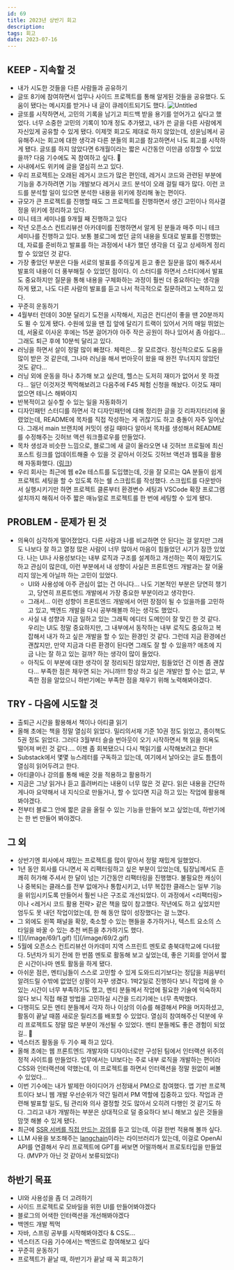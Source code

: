 ```yaml
---
id: 69
title: 2023년 상반기 회고
description: 
tags: 회고
date: 2023-07-16
---
```


## KEEP - 지속할 것

- 내가 시도한 것들을 다른 사람들과 공유하기
- 글또 8기에 참여하면서 업무나 사이드 프로젝트를 통해 알게된 것들을 공유했다. 도움이 됐다는 메시지를 받거나 내 글이 큐레이트되기도 했다.
![Untitled](/image/69/Untitled.png)
- 글또를 시작하면서, 고민의 기록을 남기고 피드백 받을 용기를 얻어가고 싶다고 했었다. 너무 소중한 고민의 기록이 10개 정도 추가됐고, 내가 쓴 글을 다른 사람에게 자신있게 공유할 수 있게 됐다. 이제껏 회고도 제대로 하지 않았는데, 성윤님께서 공유해주시는 회고에 대한 생각과 다른 분들의 회고를 참고하면서 나도 회고를 시작하게 됐다. 글또를 하지 않았다면 6개월이라는 짧은 시간동안 이만큼 성장할 수 있었을까? 다음 기수에도 꼭 참여하고 싶다. 🙂
- 사내에서도 위키에 글을 열심히 쓰고 있다.
- 우리 프로젝트는 오래된 레거시 코드가 많은 편인데, 레거시 코드와 관련된 부분에 기능을 추가하려면 기능 개발보다 레거시 코드 분석이 오래 걸릴 때가 많다. 이런 코드를 분석할 일이 있으면 분석한 내용을 위키에 정리해 놓는 편이다.
- 규모가 큰 프로젝트를 진행할 때도 그 프로젝트를 진행하면서 생긴 고민이나 의사결정을 위키에 정리하고 있다.
- 미니 테크 세미나를 9개월 째 진행하고 있다
- 작년 오픈소스 컨트리뷰션 아카데미를 진행하면서 알게 된 분들과 매주 미니 테크 세미나를 진행하고 있다. 보통 블로그에 썼던 글의 내용을 토대로 발표를 진행했는데, 자료를 준비하고 발표를 하는 과정에서 내가 했던 생각을 더 깊고 상세하게 정리할 수 있었던 것 같다.
- 가장 좋았던 부분은 다들 서로의 발표를 주의깊게 듣고 좋은 질문을 많이 해주셔서 발표의 내용이 더 풍부해질 수 있었던 점이다. 이 스터디를 하면서 스터디에서 발표도 중요하지만 질문을 통해 내용을 구체화하는 과정이 훨씬 더 중요하다는 생각을 하게 됐고, 나도 다른 사람의 발표를 듣고 나서 적극적으로 질문하려고 노력하고 있다.
- 꾸준히 운동하기
- 4월부터 런데이 30분 달리기 도전을 시작해서, 지금은 컨디션이 좋을 땐 20분까지도 뛸 수 있게 됐다. 수원에 있을 땐 집 앞에 달리기 트랙이 있어서 거의 매일 뛰었는데, 서울로 이사온 후에는 15분 걸어가야 아주 작은 공원이 하나 있어서 좀 아쉽다… 그래도 퇴근 후에 10분씩 달리고 있다.
- 러닝을 하면서 살이 정말 많이 빠졌다. 체력은… 잘 모르겠다. 정신적으로도 도움을 많이 받은 것 같은데, 그나마 러닝을 해서 번아웃이 왔을 때 완전 무너지지 않았던 것도 같다…
- 러닝 외에 운동을 하나 추가해 보고 싶은데, 헬스는 도저히 재미가 없어서 못 하겠다… 일단 이것저것 찍먹해보려고 다음주에 F45 체험 신청을 해놨다. 이것도 재미없으면 테니스 해봐야지
- 반복적이고 실수할 수 있는 일을 자동화하기
- 디자인패턴 스터디를 하면서 각 디자인패턴에 대해 정리한 글을 깃 리파지터리에 올렸었는데, README에 목차를 직접 작성하는 게 귀찮기도 하고 충돌이 자주 일어났다. 그래서 main 브랜치에 커밋이 생길 때마다 알아서 목차를 생성해서 README를 수정해주는 깃허브 액션 워크플로우를 만들었다.
- 목차 생성과 비슷한 느낌으로, 블로그에 새 글이 올라오면 내 깃허브 프로필에 최신 포스트 링크를 업데이트해줄 수 있을 것 같아서 이것도 깃허브 액션과 웹훅을 활용해 자동화했다. ([링크](https://www.oooooroblog.com/posts/66-make-recent-post-list-to-my-profile))
- 우리 회사는 최근에 웹 e2e 테스트를 도입했는데, 깃을 잘 모르는 QA 분들이 쉽게 프로젝트 세팅을 할 수 있도록 하는 쉘 스크립트를 작성했다. 스크립트를 다운받아서 실행시키기만 하면 프로젝트 클론부터 환경변수 세팅과 VSCode 확장 프로그램 설치까지 해줘서 아주 짧은 매뉴얼로 프로젝트를 한 번에 세팅할 수 있게 됐다.

## PROBLEM - 문제가 된 것

- 의욕이 심각하게 떨어졌었다. 다른 사람과 나를 비교하면 안 된다는 걸 알지만 그래도 나보다 잘 하고 열정 많은 사람이 너무 많아서 마음이 힘들었던 시기가 잠깐 있었다. 나는 UI나 사용성보다는 내부 로직과 구조를 설계하고 개선하는 쪽이 재밌기도 하고 관심이 많은데, 이런 부분에서 내 성향이 사실은 프론트엔드 개발과는 잘 어울리지 않는게 아닐까 하는 고민이 있었다.
  - UI와 사용성에 아주 관심이 없는 건 아니다… 나도 기본적인 부분은 당연히 챙기고, 당연히 프론트엔드 개발에서 가장 중요한 부분이라고 생각한다.
  - 그래서… 이런 성향이 프론트엔드 개발에서 어떤 장점이 될 수 있을까를 고민하고 있고, 백엔드 개발을 다시 공부해볼까 하는 생각도 했었다.
  - 사실 내 성향과 지금 일하고 있는 그래픽 에디터 도메인이 잘 맞긴 한 것 같다. 우리는 UI도 정말 중요하지만, 그 내부에서 동작하는 내부 로직도 중요하고 복잡해서 내가 하고 싶은 개발을 할 수 있는 환경인 것 같다. 그런데 지금 환경에선 괜찮지만, 만약 지금과 다른 환경이 된다면 그래도 잘 할 수 있을까? 애초에 지금 나는 잘 하고 있는 걸까? 하는 생각이 많이 들었다.
  - 아직도 이 부분에 대한 생각이 잘 정리되진 않았지만, 힘들었던 건 이젠 좀 괜찮다… 부족한 점은 채우면 되는 거니까!!! 항상 하고 싶은 개발만 할 수는 없고, 부족한 점을 알았으니 하반기에는 부족한 점을 채우기 위해 노력해봐야겠다.

## TRY - 다음에 시도할 것

- 출퇴근 시간을 활용해서 책이나 아티클 읽기
- 올해 초에는 책을 정말 열심히 읽었다. 밀리의서재 기준 10권 정도 읽었고, 종이책도 5권 정도 읽었다. 그러다 3월부터 슬슬 번아웃이 오기 시작하면서 책 읽을 의욕도 떨어져 버린 것 같다…. 이젠 좀 회복됐으니 다시 책읽기를 시작해보려고 한다!
- Substack에서 몇몇 뉴스레터를 구독하고 있는데, 여기에서 날아오는 글도 틈틈이 열심히 읽어두려고 한다.
- 아티클이나 강의를 통해 배운 것을 적용하고 활용하기
- 지금은 그냥 읽거나 듣고 흘려버리는 내용이 너무 많은 것 같다. 읽은 내용을 간단하게나마 요약해서 내 지식으로 만들거나, 할 수 있다면 지금 하고 있는 작업에 활용해 봐야겠다.
- 전부터 블로그 안에 짧은 글을 올릴 수 있는 기능을 만들어 보고 싶었는데, 하반기에는 한 번 만들어 봐야겠다.

## 그 외

- 상반기엔 회사에서 재밌는 프로젝트를 많이 맡아서 정말 재밌게 일했었다.
- 1년 동안 회사를 다니면서 꼭 리팩터링하고 싶은 부분이 있었는데, 팀장님께서도 흔쾌히 허가해 주셔서 한 달이 넘는 기간동안 리팩터링을 진행했다. 불필요한 캐싱이나 중복되는 클래스를 전부 없애거나 통합시키고, 너무 복잡한 클래스는 일부 기능을 위임시키도록 만들어서 훨씬 나은 구조로 개선되었다. 이 과정에서 \<리팩터링\>이나 \<레거시 코드 활용 전략\> 같은 책을 많이 참고했다. 작년에도 하고 싶었지만 엄두도 못 내던 작업이었는데, 한 해 동안 많이 성장했다는 걸 느꼈다.
- 그 외에도 왼쪽 패널을 확장, 축소할 수 있는 핸들을 추가하거나, 텍스트 요소의 스타일을 바꿀 수 있는 추천 버튼을 추가하기도 했다.
- <div style={{display: 'flex', gap: '8px'}}>![](/image/69/1.gif) ![](/image/69/2.gif)</div>
- 5월에 오픈소스 컨트리뷰션 아카데미 지역 스프린트 멘토로 충북대학교에 다녀왔다. 5년차가 되기 전에 한 번쯤 멘토로 활동해 보고 싶었는데, 좋은 기회를 얻어서 짧은 시간이나마 멘토 활동을 하게 됐다.
- 아쉬운 점은, 멘티님들이 스스로 고민할 수 있게 도와드리기보다는 정답을 처음부터 알려드릴 수밖에 없었던 상황이 자꾸 생겼다. 1박2일로 진행하다 보니 작업에 쓸 수 있는 시간이 너무 부족하기도 했고, 멘티 분들께서 작업에 필요한 기술에 익숙하지 않다 보니 직접 해결 방법을 고민하실 시간을 드리기에는 너무 촉박했다.
- 다행히도 모든 멘티 분들께서 각자 하나 이상의 이슈를 해결해서 PR을 머지하셨고, 활동이 끝날 때쯤 새로운 릴리즈를 배포할 수 있었다. 열심히 참여해주신 덕분에 우리 프로젝트도 정말 많은 부분이 개선될 수 있었다. 멘티 분들께도 좋은 경험이 되었길.. 🙏
- 넥스터즈 활동을 두 기수 째 하고 있다.
- 올해 초에는 웹 프론트엔드 개발자와 디자이너로만 구성된 팀에서 인터랙션 위주의 정적 사이트를 만들었다. 업무에서는 UI보다는 주로 내부 로직을 개발하는 편이라 CSS와 인터랙션에 약했는데, 이 프로젝트를 하면서 인터랙션을 정말 원없이 써볼 수 있었다…
- 이번 기수에는 내가 발제한 아이디어가 선정돼서 PM으로 참여했다. 앱 기반 프로젝트이다 보니 웹 개발 우선순위가 약간 밀려서 PM 역할에 집중하고 있다. 작업과 관련해 발표할 일도, 팀 관리와 의사 결정할 것도 많아서 오히려 다행인 것 같기도 하다. 그리고 내가 개발하는 부분은 상대적으로 덜 중요하다 보니 해보고 싶은 것들을 맘껏 해볼 수 있게 됐다.
- 최근에 [SSR 서버를 직접 만드는 강의](https://www.udemy.com/course/server-side-rendering-with-react-and-redux/)를 듣고 있는데, 이걸 한번 적용해 볼까 싶다.
- LLM 사용을 보조해주는 [langchain](https://github.com/hwchase17/langchainjs)이라는 라이브러리가 있는데, 이걸로 OpenAI API를 연결해서 우리 프로젝트에 GPT를 써보면 어떨까해서 프로토타입을 만들었다. (MVP가 아닌 것 같아서 보류되었다)

## 하반기 목표

- UI와 사용성을 좀 더 고려하기
- 사이드 프로젝트로 모바일을 위한 UI를 만들어봐야겠다
- 블로그의 어색한 인터랙션을 개선해봐야겠다
- 백엔드 개발 찍먹
- 자바, 스프링 공부를 시작해봐야겠다 & CS도…
- 넥스터즈 다음 기수에서는 백엔드로 참여해보고 싶다
- 꾸준히 운동하기
- 프로젝트가 끝날 때, 하반기가 끝날 때 꼭 회고하기


